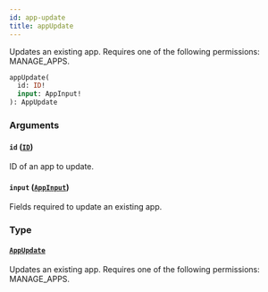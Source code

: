 ```yaml
---
id: app-update
title: appUpdate
---
```



Updates an existing app. Requires one of the following permissions: MANAGE_APPS.

```graphql
appUpdate(
  id: ID!
  input: AppInput!
): AppUpdate
```


### Arguments

#### `id` ([`ID`](../../../developer/api-reference/scalars/id))

ID of an app to update.


#### `input` ([`AppInput`](../../../developer/api-reference/inputs/app-input))

Fields required to update an existing app.


### Type

#### [`AppUpdate`](../../../developer/api-reference/objects/app-update) 

Updates an existing app. Requires one of the following permissions: MANAGE_APPS.




